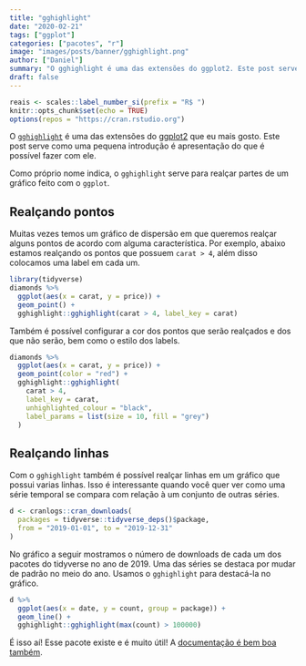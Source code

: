 ```yaml
---
title: "gghighlight"
date: "2020-02-21"
tags: ["ggplot"]
categories: ["pacotes", "r"]
image: "images/posts/banner/gghighlight.png"
author: ["Daniel"]
summary: "O gghighlight é uma das extensões do ggplot2. Este post serve como uma pequena introdução é apresentação do que é possível fazer com ele."
draft: false
---
```


```r
reais <- scales::label_number_si(prefix = "R$ ")
knitr::opts_chunk$set(echo = TRUE)
options(repos = "https://cran.rstudio.org")
```

O [`gghighlight`](https://yutannihilation.github.io/gghighlight/) é uma das extensões do [ggplot2](https://ggplot2.tidyverse.org/) que eu mais gosto. Este post serve como uma pequena introdução é apresentação do que é possível fazer com ele.

Como próprio nome indica, o `gghighlight` serve para realçar partes de um gráfico feito com o `ggplot`. 

## Realçando pontos

Muitas vezes temos um gráfico de dispersão em que queremos realçar alguns pontos
de acordo com alguma característica. Por exemplo, abaixo estamos realçando os pontos que possuem `carat > 4`, além disso colocamos uma label em cada um.

```r
library(tidyverse)
diamonds %>% 
  ggplot(aes(x = carat, y = price)) +
  geom_point() +
  gghighlight::gghighlight(carat > 4, label_key = carat)
```

Também é possível configurar a cor dos pontos que serão realçados e dos que não serão, bem como o estilo dos labels.

```r
diamonds %>% 
  ggplot(aes(x = carat, y = price)) +
  geom_point(color = "red") +
  gghighlight::gghighlight(
    carat > 4, 
    label_key = carat, 
    unhighlighted_colour = "black",
    label_params = list(size = 10, fill = "grey")
  )
```

## Realçando linhas

Com o `gghighlight` também é possível realçar linhas em um gráfico que possui varias linhas. Isso é interessante quando você quer ver como uma série temporal se compara com relação à um conjunto de outras séries.

```r
d <- cranlogs::cran_downloads(
  packages = tidyverse::tidyverse_deps()$package,
  from = "2019-01-01", to = "2019-12-31"
)
```

No gráfico a seguir mostramos o número de downloads de cada um dos pacotes do
tidyverse no ano de 2019. Uma das séries se destaca por mudar de padrão no meio
do ano. Usamos o `gghighlight` para destacá-la no gráfico.

```r
d %>% 
  ggplot(aes(x = date, y = count, group = package)) +
  geom_line() +
  gghighlight::gghighlight(max(count) > 100000)
```
É isso aí! Esse pacote existe e é muito útil! A [documentação é bem boa também](https://yutannihilation.github.io/gghighlight/index.html).



